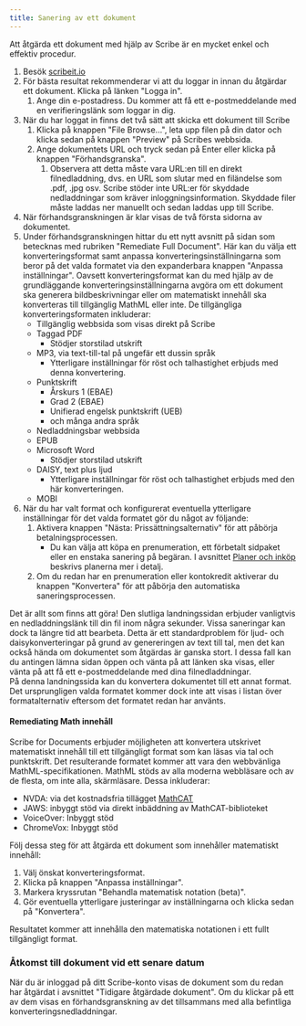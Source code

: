```yaml
---
title: Sanering av ett dokument
---
```



Att åtgärda ett dokument med hjälp av Scribe är en mycket enkel och effektiv procedur.
1. Besök [scribeit.io](https://scribeit.io)
1. För bästa resultat rekommenderar vi att du loggar in innan du åtgärdar ett dokument. Klicka på länken "Logga in".
    1. Ange din e-postadress. Du kommer att få ett e-postmeddelande med en verifieringslänk som loggar in dig.
1. När du har loggat in finns det två sätt att skicka ett dokument till Scribe
    1. Klicka på knappen "File Browse...", leta upp filen på din dator och klicka sedan på knappen "Preview" på Scribes webbsida.
    1. Ange dokumentets URL och tryck sedan på Enter eller klicka på knappen "Förhandsgranska".
        1. Observera att detta måste vara URL:en till en direkt filnedladdning, dvs. en URL som slutar med en filändelse som .pdf, .jpg osv. Scribe stöder inte URL:er för skyddade nedladdningar som kräver inloggningsinformation. Skyddade filer måste laddas ner manuellt och sedan laddas upp till Scribe.
1. När förhandsgranskningen är klar visas de två första sidorna av dokumentet.
1. Under förhandsgranskningen hittar du ett nytt avsnitt på sidan som betecknas med rubriken "Remediate Full Document". Här kan du välja ett konverteringsformat samt anpassa konverteringsinställningarna som beror på det valda formatet via den expanderbara knappen "Anpassa inställningar". Oavsett konverteringsformat kan du med hjälp av de grundläggande konverteringsinställningarna avgöra om ett dokument ska generera bildbeskrivningar eller om matematiskt innehåll ska konverteras till tillgänglig MathML eller inte. De tillgängliga konverteringsformaten inkluderar:
    * Tillgänglig webbsida som visas direkt på Scribe
    * Taggad PDF
        * Stödjer storstilad utskrift
    * MP3, via text-till-tal på ungefär ett dussin språk
        * Ytterligare inställningar för röst och talhastighet erbjuds med denna konvertering.
    * Punktskrift
        * Årskurs 1 (EBAE)
        * Grad 2 (EBAE)
        * Unifierad engelsk punktskrift (UEB)
        * och många andra språk
    * Nedladdningsbar webbsida
    * EPUB
    * Microsoft Word
        * Stödjer storstilad utskrift
    * DAISY, text plus ljud
        * Ytterligare inställningar för röst och talhastighet erbjuds med den här konverteringen.
    * MOBI
1. När du har valt format och konfigurerat eventuella ytterligare inställningar för det valda formatet gör du något av följande:
    1. Aktivera knappen "Nästa: Prissättningsalternativ" för att påbörja betalningsprocessen.
        * Du kan välja att köpa en prenumeration, ett förbetalt sidpaket eller en enstaka sanering på begäran. I avsnittet [Planer och inköp](../planer) beskrivs planerna mer i detalj.
    1. Om du redan har en prenumeration eller kontokredit aktiverar du knappen "Konvertera" för att påbörja den automatiska saneringsprocessen. 

Det är allt som finns att göra! Den slutliga landningssidan erbjuder vanligtvis en nedladdningslänk till din fil inom några sekunder. Vissa saneringar kan dock ta längre tid att bearbeta. Detta är ett standardproblem för ljud- och daisykonverteringar på grund av genereringen av text till tal, men det kan också hända om dokumentet som åtgärdas är ganska stort. I dessa fall kan du antingen lämna sidan öppen och vänta på att länken ska visas, eller vänta på att få ett e-postmeddelande med dina filnedladdningar.  
På denna landningssida kan du konvertera dokumentet till ett annat format. Det ursprungligen valda formatet kommer dock inte att visas i listan över formatalternativ eftersom det formatet redan har använts.

#### Remediating Math innehåll

Scribe for Documents erbjuder möjligheten att konvertera utskrivet matematiskt innehåll till ett tillgängligt format som kan läsas via tal och punktskrift. Det resulterande formatet kommer att vara den webbvänliga MathML-specifikationen. MathML stöds av alla moderna webbläsare och av de flesta, om inte alla, skärmläsare. Dessa inkluderar:
* NVDA: via det kostnadsfria tillägget [MathCAT](https://addons.nvda-project.org/addons/MathCAT.en.html)
* JAWS: inbyggt stöd via direkt inbäddning av MathCAT-biblioteket
* VoiceOver: Inbyggt stöd
* ChromeVox: Inbyggt stöd

Följ dessa steg för att åtgärda ett dokument som innehåller matematiskt innehåll:
1. Välj önskat konverteringsformat.
1. Klicka på knappen "Anpassa inställningar".
1. Markera kryssrutan "Behandla matematisk notation (beta)".
1. Gör eventuella ytterligare justeringar av inställningarna och klicka sedan på "Konvertera".

Resultatet kommer att innehålla den matematiska notationen i ett fullt tillgängligt format.

### Åtkomst till dokument vid ett senare datum

När du är inloggad på ditt Scribe-konto visas de dokument som du redan har åtgärdat i avsnittet "Tidigare åtgärdade dokument". Om du klickar på ett av dem visas en förhandsgranskning av det tillsammans med alla befintliga konverteringsnedladdningar.